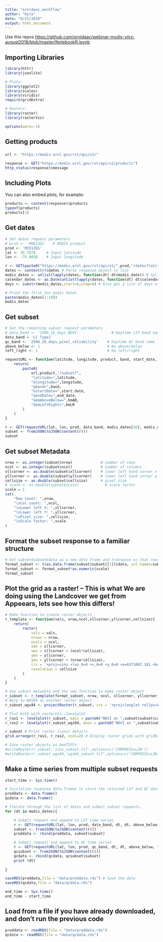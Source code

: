 ```yaml
---
title: "ornldaac_workflow"
author: "Kyle"
date: "8/21/2018"
output: html_document
---
```


Use this repos <https://github.com/ornldaac/webinar-modis-viirs-august2018/blob/master/NotebookR.ipynb>


## Importing Libraries

```r
library(httr)
library(jsonlite)

# Plots:
library(ggplot2)
library(scales)
library(viridis)
require(gridExtra)

# Rasters:
library(raster)
library(rasterVis)

options(warn=-1)
```

## Getting products

### 
```r
url <- "https://modis.ornl.gov/rst/api/v1/"

response <- GET("https://modis.ornl.gov/rst/api/v1/products")
http_status(response)$message
```

## Including Plots

You can also embed plots, for example:

```r
products <- content(response)$products
typeof(products)
products[1]
```

## Get dates

```r
# Set dates request parameters
# prod <- 'MOD13Q1'   # MODIS product
prod <- 'MCD12Q1'
lat <- 35.7879     # Input latitude
lon <- -75.9038    # Input longitude

r <- GET(paste0("https://modis.ornl.gov/rst/api/v1/",prod,"/dates?latitude=",lat,"&longitude=",lon)) # Get dates response
dates <- content(r)$dates # Parse response object to list
modis_dates <- unlist(lapply(dates, function(dt) dt$modis_date)) # Split list of lists into list of modis date strings
calendar_dates <- as.Date(unlist(lapply(dates, function(dt) dt$calendar_date))) # and also into R date objects
doys <- substr(modis_dates,start=6,stop=8) # Also get a list of days of the year

# Print the first ten modis dates
paste(modis_dates[1:10])
modis_dates

```

## Get subset

```r
# Set the remaining subset request parameters
# data_band <- '250m_16_days_NDVI'               # Daytime LST band name
data_band = 'LC_Type1'
qc_band <- '250m_16_days_pixel_reliability'    # Daytime QC band name
above_below <- 1                               # km above/below
left_right <- 1                                # km left/right

requestURL <- function(latitude, longitude, product, band, start_date, end_date, kmAB, kmLR){
    return(
        paste0(
            url,product,"/subset?",
            "latitude=",latitude,
            "&longitude=",longitude,
            "&band=",band,
            "&startDate=",start_date,
            "&endDate=",end_date,
            "&kmAboveBelow=",kmAB,
            "&kmLeftRight=",kmLR
        )
    )
}

r <- GET(requestURL(lat, lon, prod, data_band, modis_dates[16], modis_dates[16], above_below, left_right))
subset <- fromJSON(toJSON(content(r)))
subset
```



## Get subset Metadata

```r
nrow <- as.integer(subset$nrow)             # number of rows
ncol <- as.integer(subset$ncol)             # number of columns
xllcorner <- as.double(subset$xllcorner)    # lower left hand corner x-coordinate
yllcorner <- as.double(subset$yllcorner)    # lower left hand corner y-coordinate
cellsize <- as.double(subset$cellsize)      # pixel size
# scale <- as.double(subset$scale)            # scale factor
scale = 1
cat(
    "Row count: ",nrow,
    "\nCol count: ",ncol,
    "\nLower left X: ",xllcorner,
    "\nLower left Y: ",yllcorner,
    "\nPixel size: ",cellsize,
    "\nScale factor: ",scale
)
```

## Format the subset response to a familiar structure

```r
# Get subset$subset$data as a new data frame and transpose so that rows are timesteps and columns are pixels
format_subset <- t(as.data.frame(subset$subset[[1]]$data, col.names=subset$subset$modis_date, check.names=FALSE))
format_subset <- format_subset*as.numeric(scale)
format_subset
```

## Plot the grid as a raster!  -- This is what We are doing using the Landcover we get from Appeears, lets see how this differs!

```r
# Make function to create raster objects
r_template <- function(vals, nrow,ncol,xllcorner,yllcorner,cellsize){
    return(
        raster(
            vals = vals,
            nrows = nrow,
            ncols = ncol,
            xmn = xllcorner,
            xmx = xllcorner + (ncol*cellsize),
            ymn = yllcorner,
            ymx = yllcorner + (nrow*cellsize),
            crs = '+proj=sinu +lon_0=0 +x_0=0 +y_0=0 +a=6371007.181 +b=6371007.181 +units=m +no_defs ',
            resolution = cellsize 
        )
    )
}

# Use subset metadata and the new function to make raster object
r_subset <- r_template(format_subset, nrow, ncol, xllcorner, yllcorner, cellsize)
# Warp to WGS84 as another raster object
r_subset_wgs84 <- projectRaster(r_subset, crs = '+proj=longlat +ellps=WGS84 +datum=WGS84 +no_defs ')

# Plot both with rasterVis::levelplot
r_ras1 <- levelplot(r_subset, main = paste0("NDVI on ",subset$subset$calendar_date," (Sinu)"), margin = FALSE)
r_ras2 <- levelplot(r_subset_wgs84, main = paste0("NDVI on ",subset$subset$calendar_date," (WGS84)"), margin = FALSE)

r_subset # Print raster (sinu) details
grid.arrange(r_ras1, r_ras2, ncol=2) # Display raster grids with gridExtra::grid.arrange

# Save raster objects as GeoTIFFs
#writeRaster(r_subset,'sinu_subset.tif',options=c('COMPRESS=LZW'))
#writeRaster(r_subset_wgs84,'wgs84_subset.tif',options=c('COMPRESS=LZW'))
```

## Make a time series from multiple subset requests

```r
start_time <- Sys.time()

# Initialize response data.frames to store the returned LST and QC data
proddata <- data.frame()
qcdata <- data.frame()

# Iterate through the list of dates and submit subset requests.
for (dt in modis_dates){

    # Submit request and append to LST time series
    r <- GET(requestURL(lat, lon, prod, data_band, dt, dt, above_below, left_right))
    subset <- fromJSON(toJSON(content(r)))
    proddata <- rbind(proddata, subset$subset)

    # Submit request and append to QC time series
    r <- GET(requestURL(lat, lon, prod, qc_band, dt, dt, above_below, left_right))
    qcsubset <- fromJSON(toJSON(content(r)))
    qcdata <- rbind(qcdata, qcsubset$subset)
    print (dt)
    
}

saveRDS(proddata,file = "data/proddata.rds") # Save the data
saveRDS(qcdata,file = "data/qcdata.rds")

end_time <- Sys.time()
end_time - start_time
```

## Load from a file if you have already downloaded, and don't run the previous code

```r
proddata <- readRDS(file = "data/proddata.rds")
qcdata <- readRDS(file = "data/qcdata.rds")
```

```r

```

```r

```

```r

```

```r

```

```r

```

```r

```

```r

```

```r

```

```r

```
